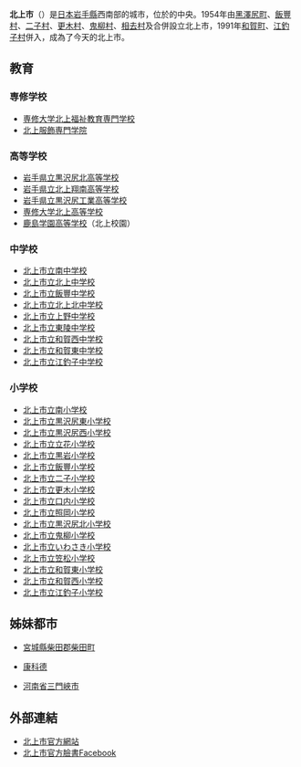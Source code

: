 {{Infobox 日本的市|
自治體名=北上市|
圖像=[[File:Sakura_blossom_at_Tenshochi_Park_20140426-003.JPG|240px]]|
圖像說明=[[北上市立公園展勝地|北上市立公園展勝地]]|
市章=[[File:Emblem_of_Kitakami,_Iwate.svg|100px]]|
日文原名=北上市|
平假名=きたかみし|
羅馬字拼音=Kitakami-shi|
都道府縣=岩手縣|
支廳=|
編號=03206-9|
面積=437.55|
邊界未定=|
人口=93,561|
統計時間=2013年7月1日|
自治體=[[花卷市|花卷市]]、[[奧州市|奧州市]]<br>[[和賀郡|和賀郡]]：[[西和賀町|西和賀町]]<br>[[膽澤郡|膽澤郡]]：[[金崎町|金崎町]]|
樹=[[櫻|櫻]]|
花=[[山百合|山百合]]|
鳥=[[黄鶺鴒|黄鶺鴒]]|
其他象徵物=|
其他象徵=|
市長={{link-ja|高橋敏彥|高橋敏彦}}|
議員數=26| 
郵遞區號=024-8501|
所在地=北上市芳町1番1号|
電話號碼=197-64-2111|
外部連結=http://www.city.kitakami.iwate.jp/|{{dead link|date=2017年11月 |bot=InternetArchiveBot |fix-attempted=yes }}
經度=|
緯度=|
地圖=|
}}
'''北上市'''（{{jpn|j=北上市|hg=きたかみし|rm=Kitakami shi|f=y}}）是[[日本|日本]][[岩手縣|岩手縣]]西南部的城市，位於{{link-ja|北上盆地|北上盆地}}的中央。1954年由[[黑澤尻町|黑澤尻町]]、[[飯豐村|飯豐村]]、[[二子村|二子村]]、[[更木村|更木村]]、[[鬼柳村|鬼柳村]]、[[相去村|相去村]]及{{Tsl|ja|福岡村 (岩手県)|福岡村 (岩手縣)|福岡村}}合併設立北上市，1991年[[和賀町|和賀町]]、[[江釣子村|江釣子村]]併入，成為了今天的北上市。

== 教育 ==
=== 専修学校 ===
* [[専修大学北上福祉教育専門学校|専修大学北上福祉教育専門学校]]
* [[北上服飾専門学院|北上服飾専門学院]]

=== 高等学校 ===
* [[岩手県立黒沢尻北高等学校|岩手県立黒沢尻北高等学校]]
* [[岩手県立北上翔南高等学校|岩手県立北上翔南高等学校]]
* [[岩手県立黒沢尻工業高等学校|岩手県立黒沢尻工業高等学校]]
* [[専修大学北上高等学校|専修大学北上高等学校]]
* [[鹿島学園高等学校|鹿島学園高等学校]]（北上校園）

=== 中学校 ===
* [[北上市立南中学校|北上市立南中学校]]
* [[北上市立北上中学校|北上市立北上中学校]]
* [[北上市立飯豐中学校|北上市立飯豐中学校]]
* [[北上市立北上北中学校|北上市立北上北中学校]]
* [[北上市立上野中学校|北上市立上野中学校]]
* [[北上市立東陵中学校|北上市立東陵中学校]]
* [[北上市立和賀西中学校|北上市立和賀西中学校]]
* [[北上市立和賀東中学校|北上市立和賀東中学校]]
* [[北上市立江釣子中学校|北上市立江釣子中学校]]

=== 小学校 ===
* [[北上市立南小学校|北上市立南小学校]]
* [[北上市立黒沢尻東小学校|北上市立黒沢尻東小学校]]
* [[北上市立黒沢尻西小学校|北上市立黒沢尻西小学校]]
* [[北上市立立花小学校|北上市立立花小学校]]
* [[北上市立黒岩小学校|北上市立黒岩小学校]]
* [[北上市立飯豐小学校|北上市立飯豐小学校]]
* [[北上市立二子小学校|北上市立二子小学校]]
* [[北上市立更木小学校|北上市立更木小学校]]
* [[北上市立口内小学校|北上市立口内小学校]]
* [[北上市立照岡小学校|北上市立照岡小学校]]
* [[北上市立黒沢尻北小学校|北上市立黒沢尻北小学校]]
* [[北上市立鬼柳小学校|北上市立鬼柳小学校]]
* [[北上市立いわさき小学校|北上市立いわさき小学校]]
* [[北上市立笠松小学校|北上市立笠松小学校]]
* [[北上市立和賀東小学校|北上市立和賀東小学校]]
* [[北上市立和賀西小学校|北上市立和賀西小学校]]
* [[北上市立江釣子小学校|北上市立江釣子小学校]]

==姊妹都市==
*{{JAP}}[[宮城縣|宮城縣]][[柴田郡|柴田郡]][[柴田町|柴田町]]
*{{USA}}[[康科德_(加利福尼亞州)|康科德]]
*{{PRC}}[[河南省|河南省]][[三門峽市|三門峽市]]

== 外部連結 ==
* [http://www.city.kitakami.iwate.jp/ 北上市官方網站] {{Wayback|url=http://www.city.kitakami.iwate.jp/ |date=20210220204644 }}
* [http://www.facebook.com/KitakamiCity 北上市官方臉書Facebook] {{Wayback|url=http://www.facebook.com/KitakamiCity |date=20200402180748 }}

{{Iwate}}{{Authority control}}